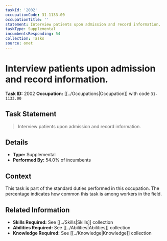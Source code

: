 ```yaml
---
taskId: '2002'
occupationCode: 31-1133.00
occupationTitle: ''
statement: Interview patients upon admission and record information.
taskType: Supplemental
incumbentsResponding: 54
collection: Tasks
source: onet
---
```

# Interview patients upon admission and record information.

**Task ID:** 2002
**Occupation:** [[../Occupations|Occupation]] with code `31-1133.00`

## Task Statement

> Interview patients upon admission and record information.

## Details

- **Type:** Supplemental
- **Performed By:** 54.0% of incumbents

## Context

This task is part of the standard duties performed in this occupation. The percentage indicates how common this task is among workers in the field.

## Related Information

- **Skills Required:** See [[../Skills|Skills]] collection
- **Abilities Required:** See [[../Abilities|Abilities]] collection
- **Knowledge Required:** See [[../Knowledge|Knowledge]] collection
